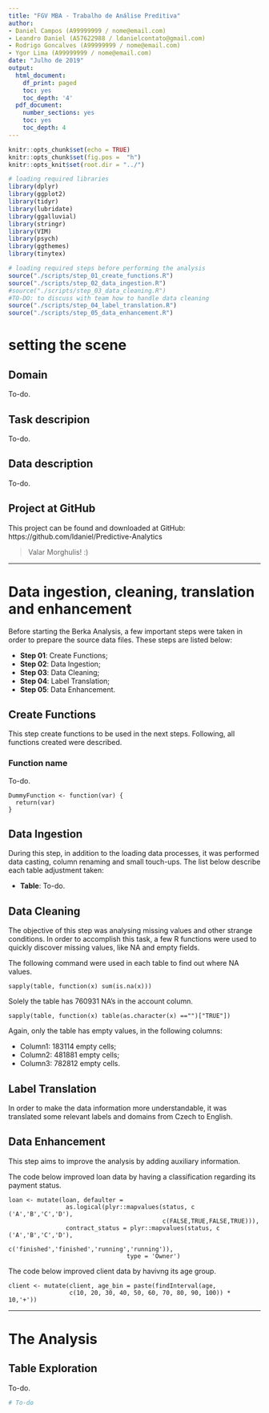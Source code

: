 ```yaml
---
title: "FGV MBA - Trabalho de Análise Preditiva"
author:
- Daniel Campos (A99999999 / nome@email.com)
- Leandro Daniel (A57622988 / ldanielcontato@gmail.com)
- Rodrigo Goncalves (A99999999 / nome@email.com)
- Ygor Lima (A99999999 / nome@email.com)
date: "Julho de 2019"
output:
  html_document:
    df_print: paged
    toc: yes
    toc_depth: '4'
  pdf_document:
    number_sections: yes
    toc: yes
    toc_depth: 4
---
```


```r
knitr::opts_chunk$set(echo = TRUE)
knitr::opts_chunk$set(fig.pos =  "h")
knitr::opts_knit$set(root.dir = "../")

# loading required libraries
library(dplyr)
library(ggplot2)
library(tidyr)
library(lubridate)
library(ggalluvial)
library(stringr)
library(VIM)
library(psych)
library(ggthemes)
library(tinytex)
```

```r
# loading required steps before performing the analysis
source("./scripts/step_01_create_functions.R")
source("./scripts/step_02_data_ingestion.R")
#source("./scripts/step_03_data_cleaning.R")
#TO-DO: to discuss with team how to handle data cleaning
source("./scripts/step_04_label_translation.R")
source("./scripts/step_05_data_enhancement.R")
```

# setting the scene

## Domain
To-do.

## Task descripion

To-do.

## Data description

To-do.

## Project at GitHub
This project can be found and downloaded at GitHub: https://github.com/ldaniel/Predictive-Analytics

> Valar Morghulis!
> :)

*******************************************************************************

# Data ingestion, cleaning, translation and enhancement

Before starting the Berka Analysis, a few important steps were taken in order to prepare the source data files. These steps are listed below:

- **Step 01**: Create Functions;
- **Step 02**: Data Ingestion;
- **Step 03**: Data Cleaning;
- **Step 04**: Label Translation;
- **Step 05**: Data Enhancement.

## Create Functions
This step create functions to be used in the next steps. Following, all functions created were described.

### Function name
To-do.

```
DummyFunction <- function(var) {
  return(var)
}
```

## Data Ingestion
During this step, in addition to the loading data processes, it was performed data casting, column renaming and small touch-ups. The list below describe each table adjustment taken:

- **Table**: To-do.

## Data Cleaning

The objective of this step was analysing missing values and other strange conditions. In order to accomplish this task, a few R functions were used to quickly discover missing values, like NA and empty fields.

The following command were used in each table to find out where NA values. 

```
sapply(table, function(x) sum(is.na(x)))
```
Solely the <NAME> table has 760931 NA's in the account column.

```
sapply(table, function(x) table(as.character(x) =="")["TRUE"])
```
Again, only the <NAME> table has empty values, in the following columns:

- Column1: 183114 empty cells;
- Column2: 481881 empty cells;
- Column3: 782812 empty cells.

## Label Translation
In order to make the data information more understandable, it was translated some relevant labels and domains from Czech to English.

## Data Enhancement
This step aims to improve the analysis by adding auxiliary information.

The code below improved loan data by having a classification regarding its payment status.

```
loan <- mutate(loan, defaulter = 
                as.logical(plyr::mapvalues(status, c ('A','B','C','D'), 
                                           c(FALSE,TRUE,FALSE,TRUE))),
                contract_status = plyr::mapvalues(status, c ('A','B','C','D'), 
                                 c('finished','finished','running','running')),
                                 type = 'Owner')
```

The code below improved client data by havivng its age group.

```
client <- mutate(client, age_bin = paste(findInterval(age, 
                 c(10, 20, 30, 40, 50, 60, 70, 80, 90, 100)) * 10,'+'))
```

*******************************************************************************

# The Analysis

## Table Exploration

To-do.

```r
# To-do
```

